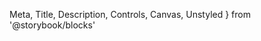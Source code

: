   Meta,
  Title,
  Description,
  Controls,
  Canvas,
  Unstyled
} from '@storybook/blocks'




<Meta of={BalancePillStories} />

<Title />

<Description of={BalancePill} />

## Usage

The `BalancePill` component is designed to display a balance amount along with an optional icon or child component. It utilizes several foundational styles from the Harmony design system, including colors, spacing, and border-radius.

<Canvas of={BalancePillStories.Default} />

## Themes

<Unstyled>
  <Flex gap='m' wrap='wrap'>
    <ThemeProvider theme='day'>
      <BalancePill balance='1,000'>
        <Text>💰</Text>
      </BalancePill>
    </ThemeProvider>
    <ThemeProvider theme='dark'>
      <BalancePill balance='1,000'>
        <Text>💰</Text>
      </BalancePill>
    </ThemeProvider>
    <ThemeProvider theme='matrix'>
      <BalancePill balance='1,000'>
        <Text>💰</Text>
      </BalancePill>
    </ThemeProvider>
  </Flex>
</Unstyled>

## Props

<Controls />

## Related Foundations

<RelatedFoundations foundationNames={['Color', 'Spacing', 'CornerRadius']} />

